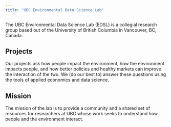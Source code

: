 ```yaml
---
title: "UBC Environmental Data Science Lab"
---
```


The UBC Environmental Data Science Lab (EDSL) is a collegial research group based out of the University of British Columbia in Vancouver, BC, Canada.

## Projects

Our projects ask how people impact the environment, how the environment impacts people, and how better policies and healthy markets can improve the interaction of the two. We (do our best to) answer these questions using the tools of applied economics and data science.

## Mission

The mission of the lab is to provide a community and a shared set of resources for researchers at UBC whose work seeks to understand how people and the environment interact.

<!-- TODO -->
<!-- - Better/catchier one word name? -->
<!-- FUTURE: Could we convert from a bib? -->
<!--   - Seems relevant: https://quarto.org/docs/authoring/create-citeable-articles.html -->